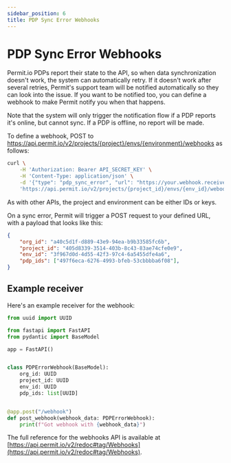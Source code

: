 ```yaml
---
sidebar_position: 6
title: PDP Sync Error Webhooks
---
```


# PDP Sync Error Webhooks

Permit.io PDPs report their state to the API, so when data synchronization doesn't work, the system can automatically retry. If it doesn't work after several retries, Permit's support team will be notified automatically so they can look into the issue. If you want to be notified too, you can define a webhook to make Permit notify you when that happens.

Note that the system will only trigger the notification flow if a PDP reports it's online, but cannot sync. If a PDP is offline, no report will be made.

To define a webhook, POST to 
https://api.permit.io/v2/projects/{project}/envs/{environment}/webhooks
as follows:
```bash
curl \
	-H 'Authorization: Bearer API_SECRET_KEY' \
	-H 'Content-Type: application/json' \
	-d '{"type": "pdp_sync_error", "url": "https://your.webhook.receiver/path/to/webhook"}'
	'https://api.permit.io/v2/projects/{project_id}/envs/{env_id}/webooks'
```

As with other APIs, the project and environment can be either IDs or keys.

On a sync error, Permit will trigger a POST request to your defined URL, with a payload that looks like this:
```json
{
    "org_id": "a40c5d1f-d889-43e9-94ea-b9b33585fc6b",
    "project_id": "405d8339-3514-403b-8c43-83ae74cfe0e9",
    "env_id": "3f967d0d-4d55-42f3-97c4-6a5455dfe4a6",
    "pdp_ids": ["497f6eca-6276-4993-bfeb-53cbbbba6f08"],
}
```

## Example receiver

Here's an example receiver for the webhook:
```python
from uuid import UUID

from fastapi import FastAPI
from pydantic import BaseModel

app = FastAPI()


class PDPErrorWebhook(BaseModel):
    org_id: UUID
    project_id: UUID
    env_id: UUID
    pdp_ids: list[UUID]


@app.post("/webhook")
def post_webhook(webhook_data: PDPErrorWebhook):
    print(f"Got webhook with {webhook_data}")
```

The full reference for the webhooks API is available at [https://api.permit.io/v2/redoc#tag/Webhooks](https://api.permit.io/v2/redoc#tag/Webhooks).
